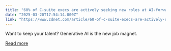 ```yaml
---
title: "60% of C-suite execs are actively seeking new roles at AI-forward companies"
date: "2025-03-20T17:54:14.000Z"
link: "https://www.zdnet.com/article/60-of-c-suite-execs-are-actively-seeking-new-roles-at-ai-forward-companies/"
---
```


Want to keep your talent? Generative AI is the new job magnet.

[Read more](https://www.zdnet.com/article/60-of-c-suite-execs-are-actively-seeking-new-roles-at-ai-forward-companies/)

